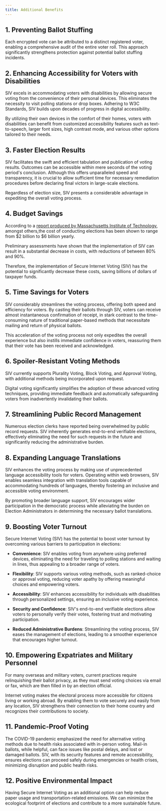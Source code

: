 ```yaml
---
title: Additional Benefits
---
```


## 1. Preventing Ballot Stuffing

Each encrypted vote can be attributed to a distinct registered voter, enabling a comprehensive audit of the entire voter roll. This approach significantly strengthens protection against potential ballot stuffing incidents.

## 2. Enhancing Accessibility for Voters with Disabilities

SIV excels in accommodating voters with disabilities by allowing secure voting from the convenience of their personal devices. This eliminates the necessity to visit polling stations or drop boxes. Adhering to W3C Standards, SIV builds upon decades of progress in digital accessibility.

By utilizing their own devices in the comfort of their homes, voters with disabilities can benefit from customized accessibility features such as text-to-speech, larger font sizes, high contrast mode, and various other options tailored to their needs.

## 3. Faster Election Results

SIV facilitates the swift and efficient tabulation and publication of voting results. Outcomes can be accessible within mere seconds of the voting period's conclusion. Although this offers unparalleled speed and transparency, it is crucial to allow sufficient time for necessary remediation procedures before declaring final victors in large-scale elections.

Regardless of election size, SIV presents a considerable advantage in expediting the overall voting process.

## 4. Budget Savings

According to a [report produced by Massachusetts Institute of Technology](https://electionlab.mit.edu/sites/default/files/2022-05/TheCostofConductingElections-2022.pdf), amongst others,the cost of conducting elections has been shown to range from $2 billion to $6 billion yearly.

Preliminary assessments have shown that the implementation of SIV can result in a substantial decrease in costs, with reductions of between 80% and 90%.

Therefore, the implementation of Secure Internet Voting (SIV) has the potential to significantly decrease these costs, saving billions of dollars of taxpayer funds.

## 5. Time Savings for Voters

SIV considerably streamlines the voting process, offering both speed and efficiency for voters. By casting their ballots through SIV, voters can receive almost instantaneous confirmation of receipt, in stark contrast to the time-consuming nature of traditional paper-based methods that necessitate mailing and return of physical ballots.

This acceleration of the voting process not only expedites the overall experience but also instills immediate confidence in voters, reassuring them that their vote has been received and acknowledged.

## 6. Spoiler-Resistant Voting Methods

SIV currently supports Plurality Voting, Block Voting, and Approval Voting, with additional methods being incorporated upon request.

Digital voting significantly simplifies the adoption of these advanced voting techniques, providing immediate feedback and automatically safeguarding voters from inadvertently invalidating their ballots.

## 7. Streamlining Public Record Management

Numerous election clerks have reported being overwhelmed by public record requests. SIV inherently generates end-to-end verifiable elections, effectively eliminating the need for such requests in the future and significantly reducing the administrative burden.

## 8. Expanding Language Translations

SIV enhances the voting process by making use of unprecedented language accessibility tools for voters. Operating within web browsers, SIV enables seamless integration with translation tools capable of accommodating hundreds of languages, thereby fostering an inclusive and accessible voting environment.

By promoting broader language support, SIV encourages wider participation in the democratic process while alleviating the burden on Election Administrators in determining the necessary ballot translations.

## 9. Boosting Voter Turnout

Secure Internet Voting (SIV) has the potential to boost voter turnout by overcoming various barriers to participation in elections:

- **Convenience**: SIV enables voting from anywhere using preferred devices, eliminating the need for traveling to polling stations and waiting in lines, thus appealing to a broader range of voters.

- **Flexibility**: SIV supports various voting methods, such as ranked-choice or approval voting, reducing voter apathy by offering meaningful choices and empowering voters.

- **Accessibility**: SIV enhances accessibility for individuals with disabilities through personalized settings, ensuring an inclusive voting experience.

- **Security and Confidence**: SIV's end-to-end verifiable elections allow voters to personally verify their votes, fostering trust and motivating participation.

- **Reduced Administrative Burdens**: Streamlining the voting process, SIV eases the management of elections, leading to a smoother experience that encourages higher turnout.

## 10. Empowering Expatriates and Military Personnel

For many overseas and military voters, current practices require relinquishing their ballot privacy, as they must send voting choices via email or fax, which are then filled in by an election official.

Internet voting makes the electoral process more accessible for citizens living or working abroad. By enabling them to vote securely and easily from any location, SIV strengthens their connection to their home country and recognizes their contributions to society.

## 11. Pandemic-Proof Voting

The COVID-19 pandemic emphasized the need for alternative voting methods due to health risks associated with in-person voting. Mail-in ballots, while helpful, can face issues like postal delays, and lost or damaged ballots. SIV, with its security features and remote accessibility, ensures elections can proceed safely during emergencies or health crises, minimizing disruption and public health risks.

## 12. Positive Environmental Impact

Having Secure Internet Voting as an additional option can help reduce paper usage and transportation-related emissions. We can minimize the ecological footprint of elections and contribute to a more sustainable future.
